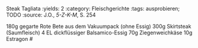 Steak Tagliata
:yields: 2
:category: Fleischgerichte
:tags: ausprobieren; TODO
:source: J.O., _5-Z-K-M_, S. 254

180g gegarte Rote Bete aus dem Vakuumpack (ohne Essig)
300g Skirtsteak (Saumfleisch)
4 EL dickflüssiger Balsamico-Essig
70g Ziegenweichkäse
10g Estragon
#